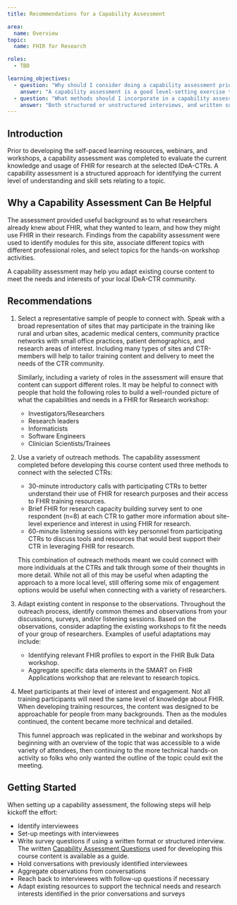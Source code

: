 ```yaml
---
title: Recommendations for a Capability Assessment

area:
  name: Overview
topic:
  name: FHIR for Research

roles:
  - TBD

learning_objectives:
  - question: "Why should I consider doing a capability assessment prior to hosting a FHIR-for-Research training session?"
    answer: "A capability assessment is a good level-setting exercise to know what your trainee's current understanding of FHIR is and what they would like to learn."
  - question: "What methods should I incorporate in a capability assessment?"
    answer: "Both structured or unstructured interviews, and written surveys can be helpful methods for a capability assessment. The formats can be combined to allow for both discussion and thoughtful feedback."
---
```


## Introduction
 
Prior to developing the self-paced learning resources, webinars, and workshops, a capability assessment was completed to evaluate the current knowledge and usage of FHIR for research at the selected IDeA-CTRs. A capability assessment is a structured approach for identifying the current level of understanding and skill sets relating to a topic.

## Why a Capability Assessment Can Be Helpful

The assessment provided useful background as to what researchers already knew about FHIR, what they wanted to learn, and how they might use FHIR in their research. Findings from the capability assessment were used to identify modules for this site, associate different topics with different professional roles, and select topics for the hands-on workshop activities.

A capability assessment may help you adapt existing course content to meet the needs and interests of your local IDeA-CTR community.

## Recommendations

1. Select a representative sample of people to connect with.
    Speak with a broad representation of sites that may participate in the training like rural and urban sites, academic medical centers, community practice networks with small office practices, patient demographics, and research areas of interest. Including many types of sites and CTR-members will help to tailor training content and delivery to meet the needs of the CTR community.   
    
    Similarly, including a variety of roles in the assessment will ensure that content can support different roles. It may be helpful to connect with people that hold the following roles to build a well-rounded picture of what the capabilities and needs in a FHIR for Research workshop:

      - Investigators/Researchers 
      - Research leaders
      - Informaticists
      - Software Engineers
      - Clinician Scientists/Trainees  

2. Use a variety of outreach methods.
    The capability assessment completed before developing this course content used three methods to connect with the selected CTRs:

      - 30-minute introductory calls with participating CTRs to better understand their use of FHIR for research purposes and their access to FHIR training resources. 
      - Brief FHIR for research capacity building survey sent to one respondent (n=8) at each CTR to gather more information about site-level experience and interest in using FHIR for research.
      - 60-minute listening sessions with key personnel from participating CTRs to discuss tools and resources that would best support their CTR in leveraging FHIR for research.

    This combination of outreach methods meant we could connect with more individuals at the CTRs and talk through some of their thoughts in more detail. While not all of this may be useful when adapting the approach to a more local level, still offering some mix of engagement options would be useful when connecting with a variety of researchers.

3. Adapt existing content in response to the observations.
    Throughout the outreach process, identify common themes and observations from your discussions, surveys, and/or listening sessions. Based on the observations, consider adapting the existing workshops to fit the needs of your group of researchers. Examples of useful adaptations may include:

      - Identifying relevant FHIR profiles to export in the FHIR Bulk Data workshop.
      - Aggregate specific data elements in the SMART on FHIR Applications workshop that are relevant to research topics.

4. Meet participants at their level of interest and engagement.
    Not all training participants will need the same level of knowledge about FHIR. When developing training resources, the content was designed to be approachable for people from many backgrounds. Then as the modules continued, the content became more technical and detailed. 
    
    This funnel approach was replicated in the webinar and workshops by beginning with an overview of the topic that was accessible to a wide variety of attendees, then continuing to the more technical hands-on activity so folks who only wanted the outline of the topic could exit the meeting.

## Getting Started
When setting up a capability assessment, the following steps will help kickoff the effort:

- Identify interviewees
- Set-up meetings with interviewees
- Write survey questions if using a written format or structured interview. The written [Capability Assessment Questions](capability-assessment-survey.pdf) used for developing this course content is available as a guide.
- Hold conversations with previously identified interviewees
- Aggregate observations from conversations
- Reach back to interviewees with follow-up questions if necessary
- Adapt existing resources to support the technical needs and research interests identified in the prior conversations and surveys
